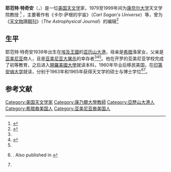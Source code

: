 {{Infobox scientist
| name              = Yervant Terzian
| image             = <!--Yervant Terzian.jpg-->
| image_size        = 
| caption           = 
| birth_date        = {{birth date |1939|02|09}}
| birth_place       = {{flag|Kingdom of Egypt}}[[亚历山大港|亚历山大港]]
| death_date        = {{death date and age |2019|11|25 |1939|02|09}}
| death_place       = {{US}}[[纽约州|纽约州]][[伊萨卡_(纽约州)|伊萨卡]]
| citizenship       = 
| nationality       = 
| fields           = [[天文学|天文学]]
| workplaces        = [[阿雷西博天文台|阿雷西博天文台]]<br>[[康奈尔大学|康奈尔大学]]
| education         = [[開羅美國大學|開羅美國大學]]<br>[[印第安纳大学|印第安纳大学]]
| alma_mater        = 
| thesis_title      = <!--(or  | thesis1_title =  and  | thesis2_title = )-->
| thesis_url        = <!--(or  | thesis1_url  =   and  | thesis2_url  =  )-->
| thesis_year       = <!--(or  | thesis1_year =   and  | thesis2_year =  )-->
| doctoral_advisor  = <!--(or  | doctoral_advisors = )-->
| academic_advisors = 
| doctoral_students = 
| notable_students  = 
| known_for         = 
| influences        = 
| influenced        = 
| awards            = 
| signature         = <!--(filename only)-->
}}

'''耶范特·特奇安'''（{{lang-en|Yervant Terzian}}，{{bd|1939年|2月9日|2019年|11月25日|catIdx=Terzian}}）是一位[[美国|美国]][[天文学|天文学]]家，1979至1999年间为[[康奈尔大学|康奈尔大学]]天文学院教授
<ref name="CornellObi">{{cite news |last1=Friedlander |first1=Blaine |title=Yervant Terzian, who explored matter between stars, dies at 80 |url=http://news.cornell.edu/stories/2019/12/yervant-terzian-who-explored-matter-between-stars-dies-80 |work=[[Cornell_Chronicle|Cornell Chronicle]] |publisher=Cornell University |date=December 4, 2019 |archiveurl=https://web.archive.org/web/20191208151501/http://news.cornell.edu/stories/2019/12/yervant-terzian-who-explored-matter-between-stars-dies-80 |archivedate=8 December 2019}}</ref>
，主要著作有《卡尔·萨根的宇宙》（''Carl Sagan's Universe''）等，曾为《[[天文物理期刊|天文物理期刊]]》（''	The Astrophysical Journal''）的编辑<ref name="CornellBio">{{cite web |title=Yervant Terzian |url=https://astro.cornell.edu/yervant-terzian |publisher=[[Cornell_University|Cornell University]] |archiveurl=https://web.archive.org/web/20191208151047/https://astro.cornell.edu/yervant-terzian |archivedate=8 December 2019}}</ref>

==生平==
耶范特·特奇安1939年出生在[[埃及王國|埃及王國]]的[[亚历山大港|亚历山大港]]，母亲是[[希腊人|希腊]]渔家女，父亲是[[亚美尼亚人|亚美尼亚]]商人，且是[[亚美尼亚种族灭绝|亚美尼亚大屠杀]]的幸存者<ref name="funeralhome"/><ref name="ArAS_bio">{{cite web |title=Yervant TERZIAN (b. 1939) |url=https://www.aras.am/FamousAstronomers/terzian.html |website=aras.am |publisher=Armenian Astronomical Society |archiveurl=https://web.archive.org/web/20161026122048/http://www.aras.am/FamousAstronomers/terzian.html |archivedate=26 October 2016}}</ref><ref name="CornellObi"/>。他在开罗的亚美尼亚学校完成了初等教育，之后进入[[開羅美國大學|開羅美國大學]]就读本科，1960年毕业后移民美国，在[[印第安纳大学|印第安纳大学]]就读，分别于1963年和1965年获得天文学的硕士与博士学位<ref name="funeralhome">{{cite news |title=Dr. Yervant Terzian, PhD. |url=https://www.bangsfuneralhome.com/obituary/dr-yervant-terzian-phd |work=bangsfuneralhome.com |agency=Bangs Funeral Home, Inc. |date=December 6, 2019 |archiveurl=https://web.archive.org/web/20191208151747/https://www.bangsfuneralhome.com/obituary/dr-yervant-terzian-phd |archivedate=8 December 2019 }}. Also published in {{cite web |title=Dr. Yervant Terzian, PhD. |url=https://www.legacy.com/obituaries/name/dr-yervant-terzian-phd-obituary?pid=194542558 |website=legacy.com |publisher=[[legacy.com|legacy.com]] |accessdate=9 December 2019 |archive-date=2019-12-09 |archive-url=https://web.archive.org/web/20191209092639/https://www.legacy.com/obituaries/name/dr-yervant-terzian-phd-obituary?pid=194542558 |dead-url=no }}</ref><ref name="CornellObi"/>。

== 参考文献 ==
{{reflist}}

{{authority control}}

{{DEFAULTSORT: Terzian, Y}}
[[Category:美国天文学家|Category:美国天文学家]]
[[Category:康乃爾大學教師|Category:康乃爾大學教師]]
[[Category:亞歷山大港人|Category:亞歷山大港人]]
[[Category:希腊裔美国人|Category:希腊裔美国人]]
[[Category:亚美尼亚裔美国人|Category:亚美尼亚裔美国人]]